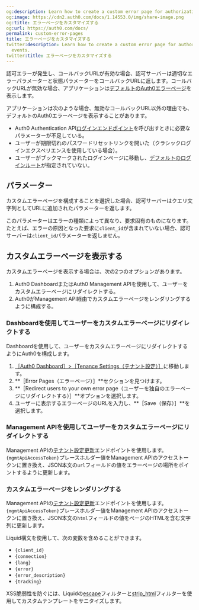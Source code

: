 ```yaml
---
og:description: Learn how to create a custom error page for authorization error events.
og:image: https://cdn2.auth0.com/docs/1.14553.0/img/share-image.png
og:title: エラーページをカスタマイズする
og:url: https://auth0.com/docs/
permalink: custom-error-pages
title: エラーページをカスタマイズする
twitter:description: Learn how to create a custom error page for authorization error
  events.
twitter:title: エラーページをカスタマイズする
---
```


認可エラーが発生し、コールバックURLが有効な場合、認可サーバーは適切なエラーパラメーターと状態パラメーターをコールバックURLに返します。コールバックURLが無効な場合、アプリケーションは[デフォルトのAuth0エラーページ](/login/universal-login/error-pages)を表示します。

アプリケーションは次のような場合、無効なコールバックURL以外の理由でも、デフォルトのAuth0エラーページを表示することがあります。

* Auth0 Authentication API[ログインエンドポイント](https://auth0.com/docs/api/authentication#login)を呼び出すときに必要なパラメーターが不足している。
* ユーザーが期限切れのパスワードリセットリンクを開いた（クラシックログインエクスペリエンスを使用している場合）。
* ユーザーがブックマークされたログインページに移動し、[デフォルトのログインルート](/login/universal-login/configure-default-login-routes)が指定されていない。

## パラメーター

カスタムエラーページを構成することを選択した場合、認可サーバーはクエリ文字列としてURLに追加されたパラメーターを返します。



このパラメーターはエラーの種類によって異なり、要求固有のものになります。たとえば、エラーの原因となった要求に`client_id`が含まれていない場合、認可サーバーは`client_id`パラメーターを返しません。

## カスタムエラーページを表示する

カスタムエラーページを表示する場合は、次の2つのオプションがあります。

1. Auth0 DashboardまたはAuth0 Management APIを使用して、ユーザーをカスタムエラーページにリダイレクトする。
2. Auth0がManagement API経由でカスタムエラーページをレンダリングするように構成する。

### Dashboardを使用してユーザーをカスタムエラーページにリダイレクトする

Dashboardを使用して、ユーザーをカスタムエラーページにリダイレクトするようにAuth0を構成します。

1. [［Auth0 Dashboard］>［Tenance Settings（テナント設定）］](%24%7Bmanage_url%7D/#/tenant/)に移動します。
2. **［Error Pages（エラーページ）］**セクションを見つけます。
3. **［Redirect users to your own error page（ユーザーを独自のエラーページにリダイレクトする）］**オプションを選択します。
4. ユーザーに表示するエラーページのURLを入力し、**［Save（保存）］**を選択します。

### Management APIを使用してユーザーをカスタムエラーページにリダイレクトする

Management APIの[テナント設定更新](/api/management/v2/#!/Tenants/patch_settings)エンドポイントを使用します。`{mgmtApiAccessToken}`プレースホルダー値をManagement APIのアクセストークンに置き換え、JSON本文の`url`フィールドの値をエラーページの場所をポイントするように更新します。





### カスタムエラーページをレンダリングする



Management APIの[テナント設定更新](/api/management/v2/#!/Tenants/patch_settings)エンドポイントを使用します。`{mgmtApiAccessToken}`プレースホルダー値をManagement APIのアクセストークンに置き換え、JSON本文の`html`フィールドの値をページのHTMLを含む文字列に更新します。

Liquid構文を使用して、次の変数を含めることができます。

* `{client_id}`
* `{connection}`
* `{lang}`
* `{error}`
* `{error_description}`
* `{tracking}`





XSS脆弱性を防ぐには、Liquidの[escape](https://shopify.github.io/liquid/filters/escape/)フィルターと[strip_html](https://shopify.github.io/liquid/filters/strip_html/)フィルターを使用してカスタムテンプレートをサニタイズします。
